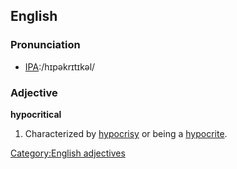 ==English==

===Pronunciation===
*[[w:International Phonetic Alphabet|IPA]]:/hɪpəkrɪtɪkəl/

===Adjective===
'''hypocritical'''
# Characterized by [[hypocrisy]] or being a [[hypocrite]].
[[Category:English adjectives]]